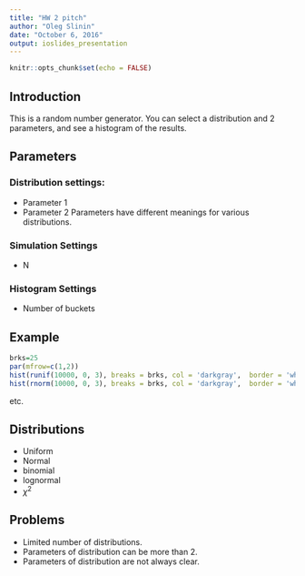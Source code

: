---
title: "HW 2 pitch"
author: "Oleg Slinin"
date: "October 6, 2016"
output: ioslides_presentation
---

```{r setup, include=FALSE}
knitr::opts_chunk$set(echo = FALSE)
```

## Introduction

This is a random number generator.  You can select a distribution and 2 parameters, and see a histogram of the results.

## Parameters

### Distribution settings:
- Parameter 1
- Parameter 2
Parameters have different meanings for various distributions.

### Simulation Settings
- N

### Histogram Settings
- Number of buckets

## Example

```{r , echo = F}
brks=25
par(mfrow=c(1,2))
hist(runif(10000, 0, 3), breaks = brks, col = 'darkgray',  border = 'white', main="uniform[0,3]")
hist(rnorm(10000, 0, 3), breaks = brks, col = 'darkgray',  border = 'white', main="normal(0,3)")
```
etc.

## Distributions

- Uniform
- Normal
- binomial
- lognormal
- $\chi^2$

## Problems


- Limited number of distributions.  
- Parameters of distribution can be more than 2.
- Parameters of distribution are not always clear.


